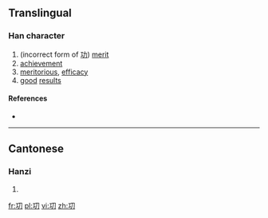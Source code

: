 ==Translingual==

===Han character===
{{Han char|rn=18|rad=刀|as=03|sn=5|four=|canj=一尸竹 (MSH)|ids=⿰[[工]][[刀]]}}

# (incorrect form of [[功]]) [[merit]]
# [[achievement]]
# [[meritorious]], [[efficacy]]
# [[good]] [[result]]s

====References====
* {{Han ref|kx=0137.021|uh=34DB|ud=13531}}

----

==Cantonese==

===Hanzi===
{{yue-hanzi|jyut=[[gung1]]|y=gung1}}

# {{defn|lang=yue|sort=刀03}}

[[fr:㓛]]
[[pl:㓛]]
[[vi:㓛]]
[[zh:㓛]]